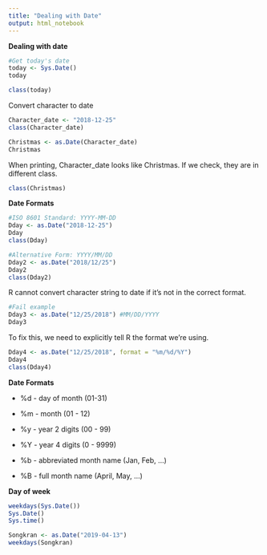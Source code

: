 ```yaml
---
title: "Dealing with Date"
output: html_notebook
---
```



**Dealing with date**
```r
#Get today's date
today <- Sys.Date()
today
```

```r
class(today)
```

Convert character to date
```r
Character_date <- "2018-12-25"
class(Character_date)
```

```r
Christmas <- as.Date(Character_date)
Christmas
```

When printing, Character_date looks like Christmas. If we check, they are in different class.
```r
class(Christmas)
```

**Date Formats**
```r
#ISO 8601 Standard: YYYY-MM-DD
Dday <- as.Date("2018-12-25")
Dday
class(Dday)
```

```r
#Alternative Form: YYYY/MM/DD
Dday2 <- as.Date("2018/12/25")
Dday2
class(Dday2)
```

R cannot convert character string to date if it's not in the correct format.
```r
#Fail example
Dday3 <- as.Date("12/25/2018") #MM/DD/YYYY
Dday3
```

To fix this, we need to explicitly tell R the format we're using.
```r
Dday4 <- as.Date("12/25/2018", format = "%m/%d/%Y")
Dday4
class(Dday4)
```

**Date Formats**

+ %d - day of month (01-31)

+ %m - month (01 - 12)

+ %y - year 2 digits (00 - 99)

+ %Y - year 4 digits (0 - 9999)

+ %b - abbreviated month name (Jan, Feb, ...)

+ %B - full month name (April, May, ...)

**Day of week**
```r
weekdays(Sys.Date())
Sys.Date()
Sys.time()
```

```r
Songkran <- as.Date("2019-04-13")
weekdays(Songkran)
```

